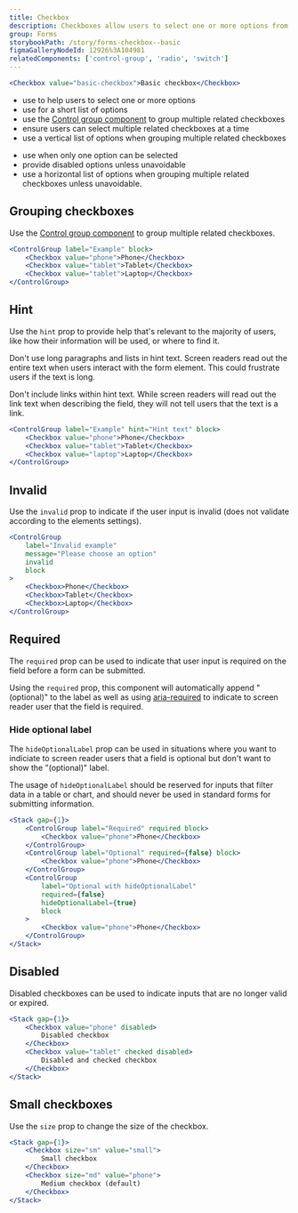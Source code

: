 ```yaml
---
title: Checkbox
description: Checkboxes allow users to select one or more options from a list.
group: Forms
storybookPath: /story/forms-checkbox--basic
figmaGalleryNodeId: 12926%3A104981
relatedComponents: ['control-group', 'radio', 'switch']
---
```


```jsx live
<Checkbox value="basic-checkbox">Basic checkbox</Checkbox>
```

<DoHeading />

- use to help users to select one or more options
- use for a short list of options
- use the [Control group component](/components/control-group) to group multiple related checkboxes
- ensure users can select multiple related checkboxes at a time
- use a vertical list of options when grouping multiple related checkboxes

<DontHeading />

- use when only one option can be selected
- provide disabled options unless unavoidable
- use a horizontal list of options when grouping multiple related checkboxes unless unavoidable.

## Grouping checkboxes

Use the [Control group component](/components/control-group) to group multiple related checkboxes.

```jsx live
<ControlGroup label="Example" block>
	<Checkbox value="phone">Phone</Checkbox>
	<Checkbox value="tablet">Tablet</Checkbox>
	<Checkbox value="tablet">Laptop</Checkbox>
</ControlGroup>
```

## Hint

Use the `hint` prop to provide help that's relevant to the majority of users, like how their information will be used, or where to find it.

Don't use long paragraphs and lists in hint text. Screen readers read out the entire text when users interact with the form element. This could frustrate users if the text is long.

Don't include links within hint text. While screen readers will read out the link text when describing the field, they will not tell users that the text is a link.

```jsx live
<ControlGroup label="Example" hint="Hint text" block>
	<Checkbox value="phone">Phone</Checkbox>
	<Checkbox value="tablet">Tablet</Checkbox>
	<Checkbox value="laptop">Laptop</Checkbox>
</ControlGroup>
```

## Invalid

Use the `invalid` prop to indicate if the user input is invalid (does not validate according to the elements settings).

```jsx live
<ControlGroup
	label="Invalid example"
	message="Please choose an option"
	invalid
	block
>
	<Checkbox>Phone</Checkbox>
	<Checkbox>Tablet</Checkbox>
	<Checkbox>Laptop</Checkbox>
</ControlGroup>
```

## Required

The `required` prop can be used to indicate that user input is required on the field before a form can be submitted.

Using the `required` prop, this component will automatically append "(optional)" to the label as well as using [aria-required](https://developer.mozilla.org/en-US/docs/Web/Accessibility/ARIA/Attributes/aria-required) to indicate to screen reader user that the field is required.

### Hide optional label

The `hideOptionalLabel` prop can be used in situations where you want to indiciate to screen reader users that a field is optional but don't want to show the "(optional)" label.

The usage of `hideOptionalLabel` should be reserved for inputs that filter data in a table or chart, and should never be used in standard forms for submitting information.

```jsx live
<Stack gap={1}>
	<ControlGroup label="Required" required block>
		<Checkbox value="phone">Phone</Checkbox>
	</ControlGroup>
	<ControlGroup label="Optional" required={false} block>
		<Checkbox value="phone">Phone</Checkbox>
	</ControlGroup>
	<ControlGroup
		label="Optional with hideOptionalLabel"
		required={false}
		hideOptionalLabel={true}
		block
	>
		<Checkbox value="phone">Phone</Checkbox>
	</ControlGroup>
</Stack>
```

## Disabled

Disabled checkboxes can be used to indicate inputs that are no longer valid or expired.

```jsx live
<Stack gap={1}>
	<Checkbox value="phone" disabled>
		Disabled checkbox
	</Checkbox>
	<Checkbox value="tablet" checked disabled>
		Disabled and checked checkbox
	</Checkbox>
</Stack>
```

## Small checkboxes

Use the `size` prop to change the size of the checkbox.

```jsx live
<Stack gap={1}>
	<Checkbox size="sm" value="small">
		Small checkbox
	</Checkbox>
	<Checkbox size="md" value="phone">
		Medium checkbox (default)
	</Checkbox>
</Stack>
```
